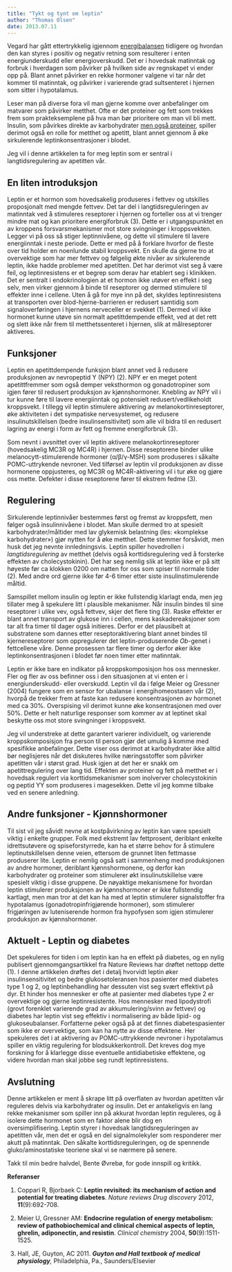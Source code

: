 ```yaml
---
title: "Tykt og tynt om leptin"
author: "Thomas Olsen"
date: 2013.07.11
---
```


Vegard har gått ettertrykkelig igjennom [energibalansen](energibalansen.qmd "Energibalansen – hva sier den egentlig?") tidligere og hvordan den kan styres i positiv og negativ retning som resulterer i enten energiunderskudd eller energioverskudd. Det er i hovedsak matinntak og forbruk i hverdagen som påvirker på hvilken side av regnskapet vi ender opp på. Blant annet påvirker en rekke hormoner valgene vi tar når det kommer til matinntak, og påvirker i varierende grad sultsenteret i hjernen som sitter i hypotalamus.

Leser man på diverse fora vil man gjerne komme over anbefalinger om matvarer som påvirker metthet. Ofte er det proteiner og fett som trekkes frem som prakteksemplene på hva man bør prioritere om man vil bli mett. Insulin, som påvirkes direkte av karbohydrater [men også proteiner](http://www.friskogfunksjonell.no/insulinindeks/ "Insulinindeks – hva og hvorfor?"), spiller derimot også en rolle for metthet og apetitt, blant annet gjennom å øke sirkulerende leptinkonsentrasjoner i blodet.

Jeg vil i denne artikkelen ta for meg leptin som er sentral i langtidsregulering av apetitten vår.

## En liten introduksjon

Leptin er et hormon som hovedsakelig produseres i fettvev og utskilles proposjonalt med mengde fettvev. Det tar del i langtidsreguleringen av matinntak ved å stimuleres reseptorer i hjernen og forteller oss at vi trenger mindre mat og kan prioritere energiforbruk (3). Dette er i utgangspunktet en av kroppens forsvarsmekanismer mot store svingninger i kroppsvekten. Legger vi på oss så stiger leptinnivåene, og dette vil stimulere til lavere energiinntak i neste periode. Dette er med på å forklare hvorfor de fleste over tid holder en noenlunde stabil kroppsvekt. En skulle da gjerne tro at overvektige som har mer fettvev og følgelig økte nivåer av sirkulerende leptin, ikke hadde problemer med apetitten. Det har derimot vist seg å være feil, og leptinresistens er et begrep som derav har etablert seg i klinikken. Det er sentralt i endokrinologien at et hormon ikke utøver en effekt i seg selv, men virker gjennom å binde til reseptorer og dermed stimulere til effekter inne i cellene. Uten å gå for mye inn på det, skyldes leptinresistens at transporten over blod-hjerne-barrieren er redusert samtidig som signaloverføringen i hjernens nerveceller er svekket (1). Dermed vil ikke hormonet kunne utøve sin normalt apetittdempende effekt, ved at det rett og slett ikke når frem til metthetssenteret i hjernen, slik at målreseptorer aktiveres.

## Funksjoner

Leptin en apetittdempende funksjon blant annet ved å redusere produksjonen av nevropeptid Y (NPY) (2). NPY er en meget potent apetittfremmer som også demper veksthormon og gonadotropiner som igjen fører til redusert produksjon av kjønnshormoner. Knebling av NPY vil i tur kunne føre til lavere energiinntak og potensielt redusert/vedlikeholdt kroppsvekt. I tillegg vil leptin stimulere aktivering av melanokortinreseptorer, øke aktiviteten i det sympatiske nervesystemet, og redusere insulinutskillelsen (bedre insulinsensitivitet) som alle vil bidra til en redusert lagring av energi i form av fett og fremme energiforbruk (3).

Som nevnt i avsnittet over vil leptin aktivere melanokortinreseptorer (hovedsakelig MC3R og MC4R) i hjernen. Disse reseptorene binder ulike melanocytt-stimulerende hormoner (α/β/γ-MSH) som produseres i såkalte POMC-uttrykende nevroner. Ved tilførsel av leptin vil produksjonen av disse hormonene oppjusteres, og MC3R og MC4R-aktivering vil i tur øke og gjøre oss mette. Defekter i disse reseptorene fører til ekstrem fedme (3).

## Regulering

Sirkulerende leptinnivåer bestemmes først og fremst av kroppsfett, men følger også insulinnivåene i blodet. Man skulle dermed tro at spesielt karbohydrater/måltider med lav glykemisk belastning (les: «komplekse karbohydrater») gjør nytten for å øke metthet. Dette stemmer forsåvidt, men husk det jeg nevnte innledningsvis. Leptin spiller hovedrollen i *langtidsregulering* av metthet (delvis også korttidsregulering ved å forsterke effekten av cholecystokinin). Det har seg nemlig slik at leptin ikke er på sitt høyeste før ca klokken 0200 om natten for oss som spiser til normale tider (2). Med andre ord gjerne ikke før 4-6 timer etter siste insulinstimulerende måltid.

Samspillet mellom insulin og leptin er ikke fullstendig klarlagt enda, men jeg tillater meg å spekulere litt i plausible mekanismer. Når insulin bindes til sine reseptorer i ulike vev, også fettvev, skjer det flere ting (3). Raske effekter er blant annet transport av glukose inn i cellen, mens kaskadereaksjoner som tar alt fra timer til dager også initieres. Derfor er det plausibelt at substratene som dannes etter reseptoraktivering blant annet bindes til kjernereseptorer som oppregulerer det leptin-produserende *Ob*-genet i fettcellene våre. Denne prosessen tar flere timer og derfor øker ikke leptinkonsentrasjonen i blodet før noen timer etter matinntak.

Leptin er ikke bare en indikator på kroppskomposisjon hos oss mennesker. Fler og fler av oss befinner oss i den situasjonen at vi enten er i energiunderskudd- eller overskudd. Leptin vil da i følge Meier og Gressner (2004) fungere som en sensor for ubalanse i energihomeostasen vår (2), hvorpå de trekker frem at faste kan redusere konsentrasjonen av hormonet med ca 30%. Overspising vil derimot kunne øke konsentrasjonen med over 50%. Dette er helt naturlige responser som kommer av at leptinet skal beskytte oss mot store svingninger i kroppsvekt.

Jeg vil understreke at dette garantert varierer individuelt, og varierende kroppskomposisjon fra person til person gjør det umulig å komme med spesifikke anbefalinger. Dette viser oss derimot at karbohydrater ikke alltid bør neglisjeres når det diskuteres hvilke næringsstoffer som påvirker apetitten vår i størst grad. Husk igjen at det her er snakk om apetittregulering over lang tid. Effekten av proteiner og fett på metthet er i hovedsak regulert via korttidsmekanismer som inolverver cholecystokinin og peptid YY som produseres i magesekken. Dette vil jeg komme tilbake ved en senere anledning.

## Andre funksjoner - Kjønnshormoner

Til sist vil jeg såvidt nevne at kostpåvirkning av leptin kan være spesielt viktig i enkelte grupper. Folk med ekstremt lav fettprosent, deriblant enkelte idrettsutøvere og spiseforstyrrede, kan ha et større behov for å stimulere leptinutskillelsen denne veien, ettersom de grunnet liten fettmasse produserer lite. Leptin er nemlig også satt i sammenheng med produksjonen av andre hormoner, deriblant kjønnshormonene, og derfor kan karbohydrater og proteiner som stimulerer økt insulinutskillelse være spesielt viktig i disse gruppene. De nøyaktige mekanismene for hvordan leptin stimulerer produksjonen av kjønnshormoner er ikke fullstendig kartlagt, men man tror at det kan ha med at leptin stimulerer signalstoffer fra hypotalamus (gonadotropinfrigjørende hormoner), som stimulerer frigjøringen av luteniserende hormon fra hypofysen som igjen stimulerer produksjon av kjønnshormoner.

## Aktuelt - Leptin og diabetes

Det spekuleres for tiden i om leptin kan ha en effekt på diabetes, og en nylig publisert gjennomgangsartikkel fra Nature Reviews har drøftet nettopp dette (1). I denne artikkelen drøftes det i detalj hvorvidt leptin øker insulinsensitivitet og bedre glukosetoleransen hos pasienter med diabetes type 1 og 2, og leptinbehandling har dessuten vist seg svært effektivt på dyr. Et hinder hos mennesker er ofte at pasienter med diabetes type 2 er overvektige og gjerne leptinresistente. Hos mennesker med lipodystrofi (grovt forenklet varierende grad av akkumulering/svinn av fettvev) og diabetes har leptin vist seg effektiv i normalisering av både lipid- og glukoseubalanser. Forfatterne peker også på at det finnes diabetespasienter som ikke er overvektige, som kan ha nytte av disse effektene. Her spekuleres det i at aktivering av POMC-uttrykkende nevroner i hypotalamus spiller en viktig regulering for blodsukkerkontroll. Det kreves dog mye forskning for å klarlegge disse eventuelle antidiabetiske effektene, og videre hvordan man skal jobbe seg rundt leptinresistens.

## Avslutning

Denne artikkelen er ment å skrape litt på overflaten av hvordan apetitten vår reguleres delvis via karbohydrater og insulin. Det er antakeligvis en lang rekke mekanismer som spiller inn på akkurat hvordan leptin reguleres, og å isolere dette hormonet som en faktor alene blir dog en oversimplifisering. Leptin styrer i hovedsak langtidsreguleringen av apetitten vår, men det er også en del signalmolekyler som responderer mer akutt på matinntak. Den såkalte korttidsreguleringen, og de spennende gluko/aminostatiske teoriene skal vi se nærmere på senere.

Takk til min bedre halvdel, Bente Øvrebø, for gode innspill og kritikk.

**Referanser**

1.  Coppari R, Bjorbaek C: **Leptin revisited: its mechanism of action and potential for treating diabetes**. *Nature reviews Drug discovery* 2012, **11**(9):692-708.

2.  Meier U, Gressner AM: **Endocrine regulation of energy metabolism: review of pathobiochemical and clinical chemical aspects of leptin, ghrelin, adiponectin, and resistin**. *Clinical chemistry* 2004, **50**(9):1511-1525.

3.  Hall, JE, Guyton, AC 2011. ***Guyton and Hall textbook of medical physiology**,* Philadelphia, Pa., Saunders/Elsevier
